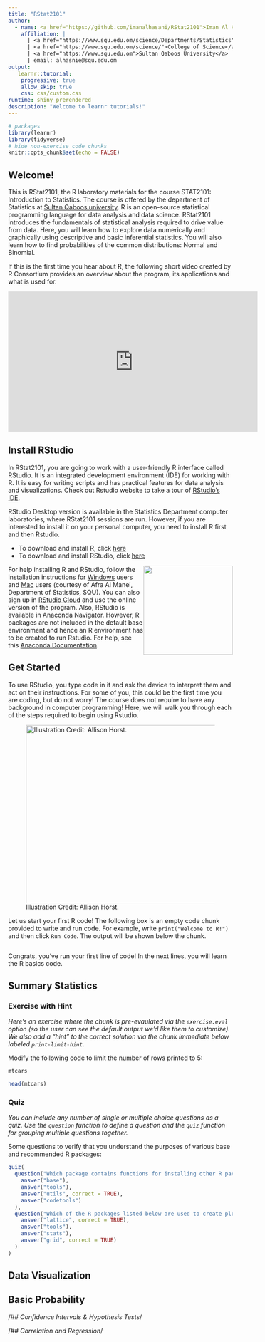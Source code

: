 ```yaml
---
title: "RStat2101"
author:
  - name: <a href="https://github.com/imanalhasani/RStat2101">Iman Al Hasani, PhD</a>\newline
    affiliation: | 
      | <a href="https://www.squ.edu.om/science/Departments/Statistics">Department of Statistics</a>
      | <a href="https://www.squ.edu.om/science/">College of Science</a>
      | <a href="https://www.squ.edu.om">Sultan Qaboos University</a>
      | email: alhasnie@squ.edu.om
output: 
   learnr::tutorial:
    progressive: true
    allow_skip: true
    css: css/custom.css
runtime: shiny_prerendered
description: "Welcome to learnr tutorials!"
---
```


```r
# packages
library(learnr)
library(tidyverse)
# hide non-exercise code chunks
knitr::opts_chunk$set(echo = FALSE)
```
## Welcome!
This is RStat2101, the R laboratory materials for the course STAT2101: Introduction to Statistics. The course is offered by the department of Statistics at <a href="https://www.squ.edu.om">Sultan Qaboos university</a>. R is an open-source statistical programming language for data analysis and data science. RStat2101 introduces the fundamentals of statistical analysis required to drive value from data. Here, you will learn how to explore data numerically and graphically using descriptive and basic inferential statistics. You will also learn how to find probabilities of the common distributions: Normal and Binomial.

If this is the first time you hear about R, the following short video created by R Consortium provides an overview about the program, its applications and what is used for.

<center>
<iframe width="560" height="315" src="https://www.youtube.com/embed/XcBLEVknqvY" title="YouTube video player" frameborder="0" allow="accelerometer; autoplay; clipboard-write; encrypted-media; gyroscope; picture-in-picture" allowfullscreen>
</iframe>
</center>

## Install RStudio
In RStat2101, you are going to work with a user-friendly R interface called RStudio. It is an integrated development environment (IDE) for working with R. It is easy for writing scripts and has practical features for data analysis and visualizations. Check out Rstudio website to take a tour of [RStudio's IDE](https://www.rstudio.com/products/RStudio/ "Opens in a new window").

RStudio Desktop version is available in the Statistics Department computer laboratories, where RStat2101 sessions are run. However, if you are interested to install it on your personal computer, you need to install R first and then Rstudio.

-   To download and install R, click [here](https://cran.r-project.org/)
-   To download and install RStudio, click [here](https://www.rstudio.com/products/rstudio/download/)

![](images/RstudioWelc.png){style="float: right; width: 200px; height: 200px;  "}
For help installing R and RStudio, follow the installation instructions for [Windows](https://rpubs.com/ImanAlhasani/RInstallationforWindows) users and [Mac](https://rpubs.com/ImanAlhasani/RInstallationforMac) users (courtesy of Afra Al Manei, Department of Statistics, SQU). You can also sign up in [RStudio Cloud](https://rstudio.cloud/) and use the online version of the program. Also, RStudio is available in Anaconda Navigator. However, R packages are not included in the default base environment and hence an R environment has to be created to run Rstudio. For help, see this [Anaconda Documentation](https://docs.anaconda.com/anaconda/navigator/tutorials/create-r-environment/).

<!--The course is offered by the department of Statistics at <a href="https://www.squ.edu.om">Sultan Qaboos university More information about RStudio is available on the RStudio website, including a nice video overview.</a>-->

## Get Started
To use RStudio, you type code in it and ask the device to interpret them and act on their instructions. For some of you, this could be the first time you are coding, but do not worry! The course does not require to have any background in computer programming! Here, we will walk you through each of the steps required to begin using Rstudio.

![Illustration Credit: Allison Horst.](images/r_learners_encouragement.jpeg){style="width: 900px; height: 400px;  "}

Let us start your first R code! The following box is an empty code chunk provided to write and run code. For example, write `print("Welcome to R!")` and then click `Run Code`. The output will be shown below the chunk.

```r
```

Congrats, you've run your first line of code! In the next lines, you will learn the R basics code.

## Summary Statistics

### Exercise with Hint

*Here's an exercise where the chunk is pre-evaulated via the `exercise.eval` option (so the user can see the default output we'd like them to customize). We also add a "hint" to the correct solution via the chunk immediate below labeled `print-limit-hint`.*

Modify the following code to limit the number of rows printed to 5:

```r
mtcars
```

```r
head(mtcars)
```

### Quiz

*You can include any number of single or multiple choice questions as a quiz. Use the `question` function to define a question and the `quiz` function for grouping multiple questions together.*

Some questions to verify that you understand the purposes of various base and recommended R packages:

```r
quiz(
  question("Which package contains functions for installing other R packages?",
    answer("base"),
    answer("tools"),
    answer("utils", correct = TRUE),
    answer("codetools")
  ),
  question("Which of the R packages listed below are used to create plots?",
    answer("lattice", correct = TRUE),
    answer("tools"),
    answer("stats"),
    answer("grid", correct = TRUE)
  )
)
```

## Data Visualization

## Basic Probability

/*\## Confidence Intervals & Hypothesis Tests*/

/*\## Correlation and Regression*/
